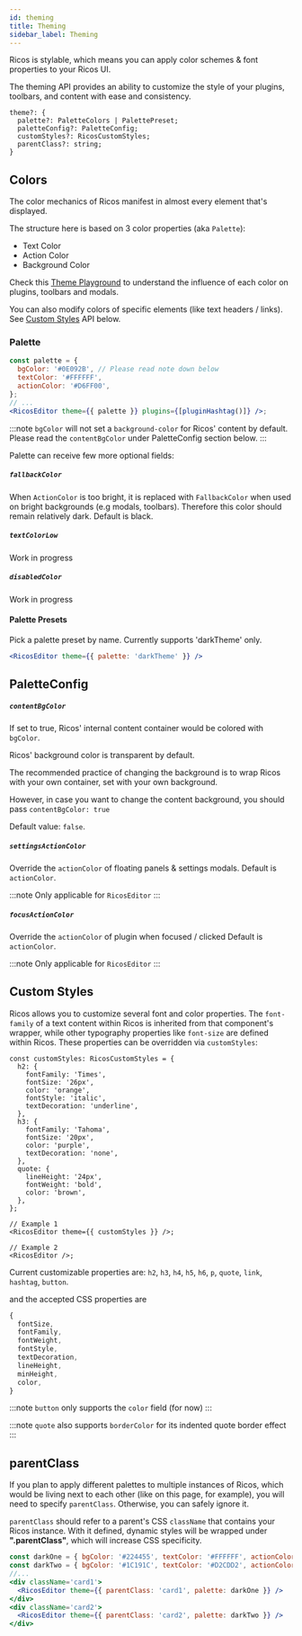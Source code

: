```yaml
---
id: theming
title: Theming
sidebar_label: Theming
---
```



Ricos is stylable, which means you can apply color schemes & font properties to your Ricos UI.

The theming API provides an ability to customize the style of your plugins, toolbars, and content with ease and consistency.

```tsx
theme?: {
  palette?: PaletteColors | PalettePreset;
  paletteConfig?: PaletteConfig;
  customStyles?: RicosCustomStyles;
  parentClass?: string;
}
```

## Colors

The color mechanics of Ricos manifest in almost every element that's displayed.

The structure here is based on 3 color properties (aka `Palette`):

- Text Color
- Action Color
- Background Color

Check this [Theme Playground](http://rich-content-storybook-master.surge.sh/?path=/story/theme--palette) to understand the influence of each color on plugins, toolbars and modals.

You can also modify colors of specific elements (like text headers / links). See [Custom Styles](./Theming#custom-styles) API below.

### Palette

```jsx
const palette = {
  bgColor: '#0E092B', // Please read note down below
  textColor: '#FFFFFF',
  actionColor: '#D6FF00',
};
// ...
<RicosEditor theme={{ palette }} plugins={[pluginHashtag()]} />;
```

<div className="card" style={{ backgroundColor: '#0E092B' }}>
  <RicosEditorWithMobile
    content={createContent('This is a #hashtag, see it has a unique color.')}
    placeholder={'Type here!'}
    theme={{
      palette: { bgColor: '#0E092B', textColor: '#FFFFFF', actionColor: '#D6FF00' },
      parentClass: 'card',
    }}
    plugins={[pluginHashtag()]}
  />
</div>

:::note
`bgColor` will not set a `background-color` for Ricos' content by default.
Please read the `contentBgColor` under PaletteConfig section below.
:::

Palette can receive few more optional fields:

##### `fallbackColor`
When `ActionColor` is too bright, it is replaced with `FallbackColor` when used on bright backgrounds (e.g modals, toolbars).
Therefore this color should remain relatively dark.
Default is black.

##### `textColorLow`
Work in progress

##### `disabledColor`
Work in progress

#### Palette Presets

Pick a palette preset by name. Currently supports 'darkTheme' only.

```jsx
<RicosEditor theme={{ palette: 'darkTheme' }} />
```

## PaletteConfig

##### `contentBgColor`
If set to true, Ricos' internal content container would be colored with `bgColor`.

Ricos' background color is transparent by default.

The recommended practice of changing the background is to wrap Ricos with your own container, set with your own background.

However, in case you want to change the content background, you should pass `contentBgColor: true`

Default value: `false`.

##### `settingsActionColor`

Override the `actionColor` of floating panels & settings modals.
Default is `actionColor`.

:::note
Only applicable for `RicosEditor`
:::

##### `focusActionColor`
Override the `actionColor` of plugin when focused / clicked
Default is `actionColor`.

:::note
Only applicable for `RicosEditor`
:::

## Custom Styles

Ricos allows you to customize several font and color properties. The `font-family` of a text content within Ricos is inherited from that component's wrapper, while other typography properties like `font-size` are defined within Ricos. These properties can be overridden via `customStyles`:

```tsx
const customStyles: RicosCustomStyles = {
  h2: {
    fontFamily: 'Times',
    fontSize: '26px',
    color: 'orange',
    fontStyle: 'italic',
    textDecoration: 'underline',
  },
  h3: {
    fontFamily: 'Tahoma',
    fontSize: '20px',
    color: 'purple',
    textDecoration: 'none',
  },
  quote: {
    lineHeight: '24px',
    fontWeight: 'bold',
    color: 'brown',
  },
};

// Example 1
<RicosEditor theme={{ customStyles }} />;

// Example 2
<RicosEditor />;
```

<div className="card card3" style={{ backgroundColor: '#0E092B' }}>
  <RicosEditorWithMobile
    content={customTypography}
    placeholder={'Type here!'}
    theme={{
      parentClass: 'card3', 
      customStyles: {
      h2: {
        fontFamily: 'Times',
        fontSize: '26px',
        color: 'orange',
        fontStyle: 'italic',
        textDecoration: 'underline',
      },
      h3: {
        fontFamily: 'Tahoma',
        fontSize: '20px',
        color: 'purple',
        textDecoration: 'none',
      },
      quote: {
        lineHeight: '24px',
        fontWeight: 'bold',
        color: 'brown',
      },
    }}}
  />
</div>
<div className="card card4" style={{ backgroundColor: '#0E092B' }}>
  <RicosEditorWithMobile
    content={customTypography}
    placeholder={'Type here!'}
    theme={{ parentClass: 'card4' }}
  />
</div>

Current customizable properties are:
`h2`, `h3`, `h4`, `h5`, `h6`, `p`, `quote`, `link`, `hashtag`, `button`.

and the accepted CSS properties are

```jsx
{
  fontSize,
  fontFamily,
  fontWeight,
  fontStyle,
  textDecoration,
  lineHeight,
  minHeight,
  color,
}
```

:::note
`button` only supports the `color` field (for now)
:::

:::note
`quote` also supports `borderColor` for its indented quote border effect
:::

## parentClass

If you plan to apply different palettes to multiple instances of Ricos, which would be living next to each other (like on this page, for example), you will need to specify `parentClass`. Otherwise, you can safely ignore it.

`parentClass` should refer to a parent's CSS `className` that contains your Ricos instance. With it defined, dynamic styles will be wrapped under **".parentClass"**, which will increase CSS specificity.

```jsx
const darkOne = { bgColor: '#224455', textColor: '#FFFFFF', actionColor: '#FF66F5' };
const darkTwo = { bgColor: '#1C191C', textColor: '#D2CDD2', actionColor: '#FE6148' };
//...
<div className='card1'>
  <RicosEditor theme={{ parentClass: 'card1', palette: darkOne }} />
</div>
<div className='card2'>
  <RicosEditor theme={{ parentClass: 'card2', palette: darkTwo }} />
</div>
```

<div className="card card1" style={{ backgroundColor: '#224455' }}>
  <RicosEditorWithMobile
    content={createContent('this is #palette example 1')}
    placeholder={'Type here!'}
    theme={{
      palette: { bgColor: '#224455', textColor: '#FFFFFF', actionColor: '#FF66F5' },
      parentClass: 'card1',
    }}
    plugins={[pluginHashtag()]}
  />
</div>

<div className="card card2" style={{ backgroundColor: '#1C191C' }}>
  <RicosEditorWithMobile
    content={createContent('this is #palette example 2')}
    placeholder={'Type here!'}
    theme={{
      palette: { bgColor: '#1C191C', textColor: '#D2CDD2', actionColor: '#FE6148' },
      parentClass: 'card2',
    }}
    plugins={[pluginHashtag()]}
  />
</div>

